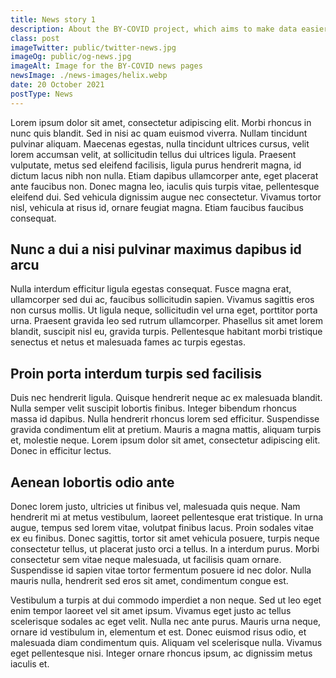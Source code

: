 ```yaml
---
title: News story 1
description: About the BY-COVID project, which aims to make data easier to share.
class: post
imageTwitter: public/twitter-news.jpg
imageOg: public/og-news.jpg
imageAlt: Image for the BY-COVID news pages
newsImage: ./news-images/helix.webp
date: 20 October 2021
postType: News
---
```



Lorem ipsum dolor sit amet, consectetur adipiscing elit. Morbi rhoncus in nunc quis blandit. Sed in nisi ac quam euismod viverra. Nullam tincidunt pulvinar aliquam. Maecenas egestas, nulla tincidunt ultrices cursus, velit lorem accumsan velit, at sollicitudin tellus dui ultrices ligula. Praesent vulputate, metus sed eleifend facilisis, ligula purus hendrerit magna, id dictum lacus nibh non nulla. Etiam dapibus ullamcorper ante, eget placerat ante faucibus non. Donec magna leo, iaculis quis turpis vitae, pellentesque eleifend dui. Sed vehicula dignissim augue nec consectetur. Vivamus tortor nisl, vehicula at risus id, ornare feugiat magna. Etiam faucibus faucibus consequat.

## Nunc a dui a nisi pulvinar maximus dapibus id arcu

Nulla interdum efficitur ligula egestas consequat. Fusce magna erat, ullamcorper sed dui ac, faucibus sollicitudin sapien. Vivamus sagittis eros non cursus mollis. Ut ligula neque, sollicitudin vel urna eget, porttitor porta urna. Praesent gravida leo sed rutrum ullamcorper. Phasellus sit amet lorem blandit, suscipit nisl eu, gravida turpis. Pellentesque habitant morbi tristique senectus et netus et malesuada fames ac turpis egestas.

## Proin porta interdum turpis sed facilisis

Duis nec hendrerit ligula. Quisque hendrerit neque ac ex malesuada blandit. Nulla semper velit suscipit lobortis finibus. Integer bibendum rhoncus massa id dapibus. Nulla hendrerit rhoncus lorem sed efficitur. Suspendisse gravida condimentum elit at pretium. Mauris a magna mattis, aliquam turpis et, molestie neque. Lorem ipsum dolor sit amet, consectetur adipiscing elit. Donec in efficitur lectus.

## Aenean lobortis odio ante

Donec lorem justo, ultricies ut finibus vel, malesuada quis neque. Nam hendrerit mi at metus vestibulum, laoreet pellentesque erat tristique. In urna augue, tempus sed lorem vitae, volutpat finibus lacus. Proin sodales vitae ex eu finibus. Donec sagittis, tortor sit amet vehicula posuere, turpis neque consectetur tellus, ut placerat justo orci a tellus. In a interdum purus. Morbi consectetur sem vitae neque malesuada, ut facilisis quam ornare. Suspendisse id sapien vitae tortor fermentum posuere id nec dolor. Nulla mauris nulla, hendrerit sed eros sit amet, condimentum congue est.

Vestibulum a turpis at dui commodo imperdiet a non neque. Sed ut leo eget enim tempor laoreet vel sit amet ipsum. Vivamus eget justo ac tellus scelerisque sodales ac eget velit. Nulla nec ante purus. Mauris urna neque, ornare id vestibulum in, elementum et est. Donec euismod risus odio, et malesuada diam condimentum quis. Aliquam vel scelerisque nulla. Vivamus eget pellentesque nisi. Integer ornare rhoncus ipsum, ac dignissim metus iaculis et.
